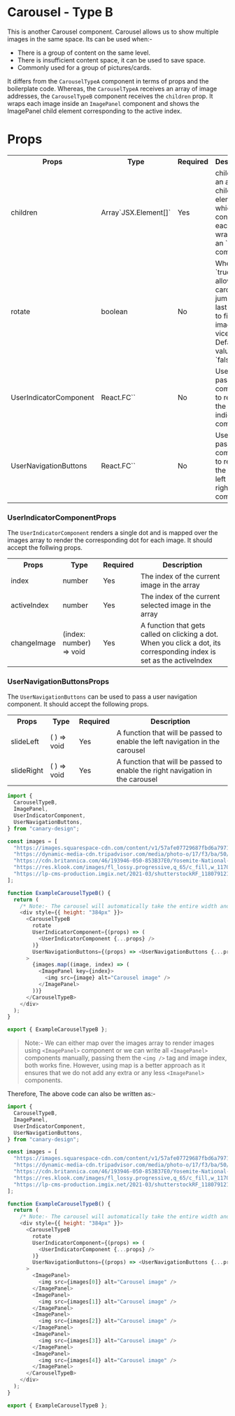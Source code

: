 # Carousel - Type B

This is another Carousel component. Carousel allows us to show multiple images in the same space. Its can be used when:-

- There is a group of content on the same level.
- There is insufficient content space, it can be used to save space.
- Commonly used for a group of pictures/cards.

It differs from the `CarouselTypeA` component in terms of props and the boilerplate code. Whereas, the `CarouselTypeA`
receives an array of image addresses, the `CarouselTypeB` component receives the `children` prop. It wraps
each image inside an `ImagePanel` component and shows the ImagePanel child element corresponding to the active index.

# Props

<table>
  <tr>
    <th>Props</th>
    <th>Type</th>
    <th>Required</th>
    <th>Description</th>
  </tr>
  <tr>
    <td>children</td>
    <td>Array`JSX.Element[]`</td>
    <td>Yes</td>
    <td>
      children is an array of child elements which contains each image wrapped in an `<ImagePanel />` component
    </td>
  </tr>
  <tr>
    <td>rotate</td>
    <td>boolean</td>
    <td>No</td>
    <td>
      When `true`, it will allow the carousel to jump from last image to first image and vice-versa. Default value is `false` 
    </td>
  </tr>
  <tr>
    <td>UserIndicatorComponent</td>
    <td>React.FC`<UserIndicator
    ComponentProps>`</td>
    <td>No</td>
    <td>
      User can pass this component to replace the default indicator `<Dots />` component
    </td>
  </tr>
  <tr>
    <td>UserNavigationButtons</td>
    <td>React.FC`<UserNavigation
    ButtonsProps>`</td>
    <td>No</td>
    <td>
      User can pass this component to replace the default left and right `<Navigation />` component
    </td>
  </tr>
</table>

### UserIndicatorComponentProps

The `UserIndicatorComponent` renders a single dot and is mapped over the images array to render the corresponding dot for each image. It should accept the follwing props.

<table>
  <tr>
    <th>Props</th>
    <th>Type</th>
    <th>Required</th>
    <th>Description</th>
  </tr>
  <tr>
    <td>index</td>
    <td>number</td>
    <td>Yes</td>
    <td>The index of the current image in the array</td>
  </tr>
  <tr>
    <td>activeIndex</td>
    <td>number</td>
    <td>Yes</td>
    <td>The index of the current selected image in the array</td>
  </tr>
  <tr>
    <td>changeImage</td>
    <td>(index: number) => void</td>
    <td>Yes</td>
    <td>
      A function that gets called on clicking a dot. When you click a dot, its
      corresponding index is set as the activeIndex
    </td>
  </tr>
</table>

### UserNavigationButtonsProps

The `UserNavigationButtons` can be used to pass a user navigation component. It should accept the following props.

<table>
  <tr>
    <th>Props</th>
    <th>Type</th>
    <th>Required</th>
    <th>Description</th>
  </tr>
  <tr>
    <td>slideLeft</td>
    <td>( ) => void</td>
    <td>Yes</td>
    <td>
      A function that will be passed to enable the left navigation in the
      carousel
    </td>
  </tr>
  <tr>
    <td>slideRight</td>
    <td>( ) => void</td>
    <td>Yes</td>
    <td>
      A function that will be passed to enable the right navigation in the
      carousel
    </td>
  </tr>
</table>


<BrowserWindow>
  <ExampleCarouselTypeB />
</BrowserWindow>

```js title="src/components/ExampleCarousel/index.tsx" showLineNumbers
import {
  CarouselTypeB,
  ImagePanel,
  UserIndicatorComponent,
  UserNavigationButtons,
} from "canary-design";

const images = [
  "https://images.squarespace-cdn.com/content/v1/57afe07729687fbd6a7971ad/1471718394640-AYK8C3POPTKL2GU5DGRM/Glacier.National.Park.original.494.jpg?format=2500w",
  "https://dynamic-media-cdn.tripadvisor.com/media/photo-o/17/f3/ba/50/royal-arches-on-the-left.jpg?w=1100&h=-1&s=1",
  "https://cdn.britannica.com/46/193946-050-853B37E0/Yosemite-National-Park-California.jpg",
  "https://res.klook.com/images/fl_lossy.progressive,q_65/c_fill,w_1170,h_780/w_72,x_13,y_13,g_south_west,l_Klook_water_br_trans_yhcmh3/activities/rcoclkcqcpyoogx1rbvl/4-DayYellowstoneNationalParkLuxuryTourfromSaltLakeCity.jpg",
  "https://lp-cms-production.imgix.net/2021-03/shutterstockRF_1180791211.jpg",
];

function ExampleCarouselTypeB() {
  return (
    /* Note:- The carousel will automatically take the entire width and height of the parent. We have given fixed height to parent because we want all images to appear of same height. */
    <div style={{ height: "384px" }}>
      <CarouselTypeB
        rotate
        UserIndicatorComponent={(props) => (
          <UserIndicatorComponent {...props} />
        )}
        UserNavigationButtons={(props) => <UserNavigationButtons {...props} />}
      >
        {images.map((image, index) => (
          <ImagePanel key={index}>
            <img src={image} alt="Carousel image" />
          </ImagePanel>
        ))}
      </CarouselTypeB>
    </div>
  );
}

export { ExampleCarouselTypeB };
```

> Note:- We can either map over the images array to render images using `<ImagePanel>` component or
> we can write all `<ImagePanel>` components manually, passing them the `<img />` tag and image index, both
> works fine. However, using map is a better approach as it ensures that we do not add any extra or any
> less `<ImagePanel>` components.

Therefore, The above code can also be written as:-

```js title="src/components/ExampleCarousel/index.tsx" showLineNumbers
import {
  CarouselTypeB,
  ImagePanel,
  UserIndicatorComponent,
  UserNavigationButtons,
} from "canary-design";

const images = [
  "https://images.squarespace-cdn.com/content/v1/57afe07729687fbd6a7971ad/1471718394640-AYK8C3POPTKL2GU5DGRM/Glacier.National.Park.original.494.jpg?format=2500w",
  "https://dynamic-media-cdn.tripadvisor.com/media/photo-o/17/f3/ba/50/royal-arches-on-the-left.jpg?w=1100&h=-1&s=1",
  "https://cdn.britannica.com/46/193946-050-853B37E0/Yosemite-National-Park-California.jpg",
  "https://res.klook.com/images/fl_lossy.progressive,q_65/c_fill,w_1170,h_780/w_72,x_13,y_13,g_south_west,l_Klook_water_br_trans_yhcmh3/activities/rcoclkcqcpyoogx1rbvl/4-DayYellowstoneNationalParkLuxuryTourfromSaltLakeCity.jpg",
  "https://lp-cms-production.imgix.net/2021-03/shutterstockRF_1180791211.jpg",
];

function ExampleCarouselTypeB() {
  return (
    /* Note:- The carousel will automatically take the entire width and height of the parent. We have given fixed height to parent because we want all images to appear of same height. */
    <div style={{ height: "384px" }}>
      <CarouselTypeB
        rotate
        UserIndicatorComponent={(props) => (
          <UserIndicatorComponent {...props} />
        )}
        UserNavigationButtons={(props) => <UserNavigationButtons {...props} />}
      >
        <ImagePanel>
          <img src={images[0]} alt="Carousel image" />
        </ImagePanel>
        <ImagePanel>
          <img src={images[1]} alt="Carousel image" />
        </ImagePanel>
        <ImagePanel>
          <img src={images[2]} alt="Carousel image" />
        </ImagePanel>
        <ImagePanel>
          <img src={images[3]} alt="Carousel image" />
        </ImagePanel>
        <ImagePanel>
          <img src={images[4]} alt="Carousel image" />
        </ImagePanel>
      </CarouselTypeB>
    </div>
  );
}

export { ExampleCarouselTypeB };
```
